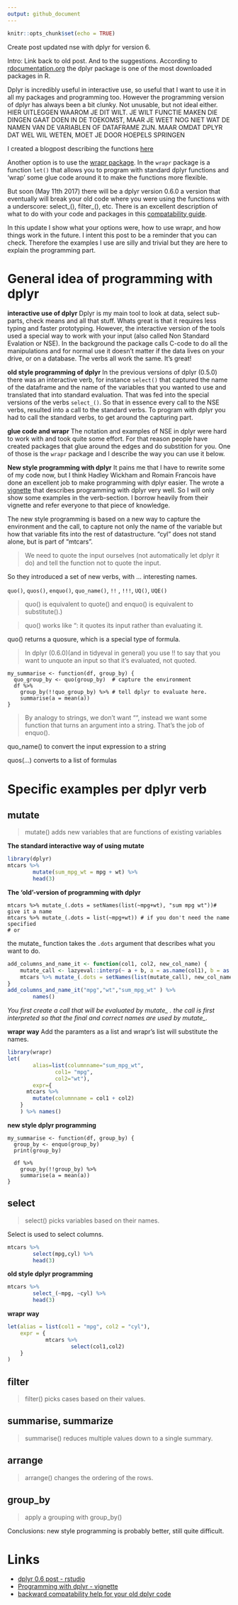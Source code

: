 ```yaml
---
output: github_document
---
```


```r
knitr::opts_chunk$set(echo = TRUE)
```




Create post updated nse with dplyr for version 6.


Intro: Link back to old post. And to the suggestions.
According to [rdocumentation.org](https://www.rdocumentation.org/trends) the dplyr
package is one of the most downloaded packages in R. 

Dplyr is incredibly useful in interactive use, so useful that I want to use 
it in all my packages and programming too. However the programming version  of dplyr
has always been a bit clunky. Not unusable, but not ideal either. 
 HIER UITLEGGEN WAAROM JE DIT WILT. JE WILT FUNCTIE MAKEN DIE DINGEN GAAT DOEN IN 
 DE TOEKOMST, MAAR JE WEET NOG NIET WAT DE NAMEN VAN DE VARIABLEN OF DATAFRAME ZIJN.
 MAAR OMDAT DPLYR DAT WEL WIL WETEN, MOET JE DOOR HOEPELS SPRINGEN

I created a blogpost describing the functions [here]("{{ site.baseurl }}{% link _posts\blog\2016-06-13-NSE_standard_evaluation_dplyr.md %}")

Another option is to use the [wrapr package](https://github.com/WinVector/wrapr). In the
`wrapr` package is a function `let()` that allows you 
to program with standard dplyr functions and 'wrap' some glue code around it to 
make the functions more flexible.

But soon  (May 11th 2017) there will be a dplyr version 0.6.0 a version that eventually will break
your old code where you were using the functions with a underscore: select_(), 
filter_(), etc. There is an excellent description of what to do with your code
and packages in this [compatability guide](http://dplyr.tidyverse.org/articles/compatibility.html#for-users-of-se_-verbs). 

In this update I show what your options were, how to use wrapr,
and how things work in the future. I intent this post to be a reminder that you can
check. Therefore the examples I use are silly and trivial but they are here to explain
the programming part. 


# General idea of programming with dplyr

**interactive use of dplyr**
Dplyr is my main tool to look at data, select sub-parts, check means and all that stuff. 
Whats great is that it requires less typing and faster prototyping. However, the
interactive version of the tools used a special way to work with your input (also called Non Standard Evalation or NSE). In the background the package calls C-code to do
all the manipulations and for normal use it doesn't matter if the data lives on your
drive, or on a database. The verbs all work the same. It's great!

**old style programming of dplyr**
In the previous versions of dplyr (0.5.0) there was an interactive verb, for instance 
`select()` that captured the name of the dataframe and the name of the variables that
you wanted to use and translated that into standard evaluation. That was fed into
the special versions of the verbs `select_()`. So that in essence every call to the
NSE verbs, resulted into a call to the standard verbs. 
To program with dplyr you had to call the standard verbs, to get around the capturing part. 

**glue code and wrapr**
The notation and examples of NSE in dplyr were hard to work with and took quite some effort.
For that reason people have created packages that glue around the edges and do 
substition for you. One of those is the `wrapr` package and I describe the way you can 
use it below. 

**New style programming with dplyr**
It pains me that I have to rewrite some of my code now, but I think Hadley Wickham
and Romain Francois have done an excellent job to make programming with dplyr easier.
The wrote a [vignette](http://dplyr.tidyverse.org/articles/programming.html) that 
describes programming with dplyr very well. So I will only show some examples in the 
verb-section. I borrow heavily from their vignette and refer everyone to that piece of 
knowledge.

The new style programming is based on a new way to capture the environment and the
call, to capture not only the name of the variable but how that variable fits into
the rest of datastructure. "cyl" does not stand alone, but is part of "mtcars".

> We need to quote the input ourselves (not automatically let dplyr it do) and
tell the function not to quote the input. 

So they introduced a set of new verbs, with ... interesting names.

`quo()`, `quos()`, `enquo()`, `quo_name()`, `!!` , `!!!`, `UQ()`, `UQE()`

> quo() is equivalent to quote() and enquo() is equivalent to substitute().)

> quo() works like ": it quotes its input rather than evaluating it.

quo() returns a quosure, which is a special type of formula.

> In dplyr (0.6.0)(and in tidyeval in general) you use !! to say that you want to unquote an input so that it’s evaluated, not quoted. 

```
my_summarise <- function(df, group_by) {
  quo_group_by <- quo(group_by)  # capture the environment
  df %>%
    group_by(!!quo_group_by) %>% # tell dplyr to evaluate here.
    summarise(a = mean(a))
}
```
> By analogy to strings, we don’t want "", instead we want some function that turns an argument into a string. That’s the job of enquo().

quo_name() to convert the input expression to a string

quos(...) converts to a list of formulas


# Specific examples per dplyr verb

## mutate 
> mutate() adds new variables that are functions of existing variables

**The standard interactive way of using mutate**
```r
library(dplyr)
mtcars %>% 
        mutate(sum_mpg_wt = mpg + wt) %>% 
        head(3)
```
**The 'old'-version of programming with dplyr**
```
mtcars %>% mutate_(.dots = setNames(list(~mpg+wt), "sum mpg wt"))# give it a name
mtcars %>% mutate_(.dots = list(~mpg+wt)) # if you don't need the name specified
# or
```

the mutate_ function takes the `.dots` argument that describes what you want to do.

```r
add_columns_and_name_it <- function(col1, col2, new_col_name) {
    mutate_call <- lazyeval::interp(~ a + b, a = as.name(col1), b = as.name(col2))
    mtcars %>% mutate_(.dots = setNames(list(mutate_call), new_col_name))
}
add_columns_and_name_it("mpg","wt","sum_mpg_wt" ) %>% 
        names()
```

*You first create a call that will be evaluated by mutate_ . the call is first interpreted so that the final and correct names are used by mutate_.*

**wrapr way**
Add the paramters as a list and wrapr's list will substitute the names.

```r
library(wrapr)
let(
        alias=list(columnname="sum_mpg_wt",
               col1= "mpg",
               col2="wt"),
        expr={
      mtcars %>% 
        mutate(columnname = col1 + col2)
    }
    ) %>% names()
```

**new style dplyr programming**

```
my_summarise <- function(df, group_by) {
  group_by <- enquo(group_by)
  print(group_by)

  df %>%
    group_by(!!group_by) %>%
    summarise(a = mean(a))
}
```


## select
> select() picks variables based on their names.

Select is used to select columns.

```r
mtcars %>% 
        select(mpg,cyl) %>% 
        head(3)
```
**old style dplyr programming**
```r
mtcars %>% 
        select_(~mpg, ~cyl) %>% 
        head(3)
```

**wrapr way**
```r
let(alias = list(col1 = "mpg", col2 = "cyl"),
    expr = {
            mtcars %>% 
                    select(col1,col2)
    }
)
```
    
    
## filter    
> filter() picks cases based on their values.



## summarise, summarize
> summarise() reduces multiple values down to a single summary.


## arrange
> arrange() changes the ordering of the rows.

## group_by
> apply a grouping with group_by()


Conclusions: new style programming is probably better, still quite difficult.


# Links

- [dplyr 0.6 post - rstudio](https://blog.rstudio.org/2017/04/13/dplyr-0-6-0-coming-soon/)
- [Programming with dplyr - vignette](http://dplyr.tidyverse.org/articles/programming.html)
- [backward compatability help for your old dplyr code](http://dplyr.tidyverse.org/articles/compatibility.html)
